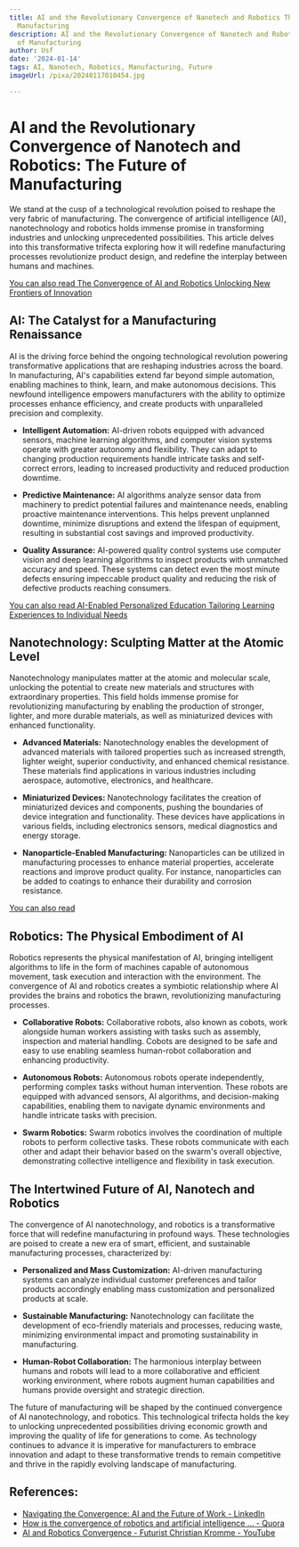 ```yaml
---
title: AI and the Revolutionary Convergence of Nanotech and Robotics The Future of
  Manufacturing
description: AI and the Revolutionary Convergence of Nanotech and Robotics The Future
  of Manufacturing
author: Usf
date: '2024-01-14'
tags: AI, Nanotech, Robotics, Manufacturing, Future
imageUrl: /pixa/20240117010454.jpg

---
```

# AI and the Revolutionary Convergence of Nanotech  and Robotics: The Future of Manufacturing

We stand at the cusp of  a technological revolution poised to reshape the very fabric of manufacturing. The convergence  of artificial intelligence (AI), nanotechnology and robotics  holds immense promise in transforming industries and unlocking unprecedented possibilities. This article delves into this transformative trifecta exploring how it will redefine manufacturing processes revolutionize product design, and redefine the interplay between humans and machines.

[You can also read The Convergence of AI and Robotics Unlocking New Frontiers of Innovation](The%20Convergence%20of%20AI%20and%20Robotics%20Unlocking%20New%20Frontiers%20of%20Innovation)


## AI: The Catalyst for  a Manufacturing Renaissance

AI is the driving force behind the ongoing technological revolution powering transformative applications that are reshaping industries across the board. In  manufacturing,  AI's capabilities extend far beyond simple automation, enabling machines  to think, learn, and make autonomous decisions. This  newfound intelligence empowers  manufacturers with the ability to optimize processes enhance efficiency, and create products with unparalleled precision and  complexity.

* **Intelligent Automation:** AI-driven  robots equipped with advanced sensors, machine learning algorithms, and computer vision systems operate with greater autonomy and flexibility. They can adapt to changing production requirements handle intricate tasks and self-correct errors, leading to  increased productivity and reduced production downtime.

* **Predictive Maintenance:** AI algorithms analyze sensor data from machinery to predict potential failures and maintenance  needs, enabling proactive maintenance interventions. This helps prevent unplanned downtime, minimize disruptions and extend the lifespan of equipment, resulting in substantial cost savings and improved productivity.

* **Quality Assurance:** AI-powered quality control systems use computer vision and deep learning algorithms to inspect products  with unmatched  accuracy and speed. These systems can detect even the most minute defects ensuring impeccable  product quality and reducing the  risk of defective products reaching consumers.

[You can also read AI-Enabled Personalized Education Tailoring Learning  Experiences to Individual Needs](AI-Enabled%20Personalized%20Education%20Tailoring%20Learning%20Experiences%20to%20Individual%20Needs)


## Nanotechnology: Sculpting Matter at the Atomic Level

Nanotechnology manipulates matter at the atomic and molecular scale, unlocking the potential to create new materials and structures with extraordinary properties. This  field holds  immense promise for revolutionizing manufacturing by enabling the  production  of stronger, lighter, and more durable materials,  as well as miniaturized devices  with  enhanced  functionality.

* **Advanced Materials:** Nanotechnology enables the development of advanced materials  with tailored properties such as increased  strength, lighter weight, superior conductivity, and enhanced chemical resistance. These materials find applications in various industries including aerospace, automotive, electronics, and healthcare.

* **Miniaturized Devices:** Nanotechnology facilitates the creation of miniaturized devices and components, pushing the boundaries of  device integration and functionality. These devices have applications in various fields, including electronics sensors, medical diagnostics and energy  storage.

* **Nanoparticle-Enabled Manufacturing:** Nanoparticles can  be utilized in manufacturing  processes to  enhance material properties, accelerate reactions and improve product quality. For instance, nanoparticles can  be added to coatings to enhance their  durability and corrosion resistance.

[You can also read ]()


## Robotics: The Physical Embodiment of AI

Robotics represents the  physical manifestation of AI, bringing  intelligent algorithms to  life  in the form of machines capable of autonomous movement, task execution and interaction with the environment. The convergence of AI and  robotics creates a symbiotic relationship where AI provides  the brains and robotics the brawn, revolutionizing manufacturing processes.

* **Collaborative Robots:** Collaborative robots, also known as cobots, work alongside human workers assisting with tasks such as assembly, inspection and material handling.  Cobots are  designed  to  be  safe and easy to use enabling seamless human-robot collaboration and enhancing  productivity.

* **Autonomous Robots:**  Autonomous robots  operate  independently, performing complex tasks without human intervention. These robots are equipped with advanced sensors, AI algorithms, and  decision-making capabilities, enabling them to navigate  dynamic environments and handle intricate tasks with precision.

* **Swarm Robotics:** Swarm  robotics involves the coordination of multiple robots to perform collective tasks. These robots communicate with each other and adapt  their behavior based on  the swarm's overall objective, demonstrating collective intelligence and flexibility  in task execution.

## The Intertwined  Future of AI, Nanotech and  Robotics

The convergence of AI nanotechnology,  and robotics is a transformative force that will  redefine manufacturing  in profound ways. These technologies are poised to create a new era of smart, efficient,  and sustainable manufacturing processes, characterized by:

* **Personalized and Mass Customization:** AI-driven manufacturing systems can  analyze individual customer preferences and tailor  products accordingly enabling mass customization and personalized products at scale.

* **Sustainable Manufacturing:** Nanotechnology can  facilitate  the development of  eco-friendly materials and processes,  reducing waste, minimizing  environmental impact and promoting sustainability in manufacturing.

* **Human-Robot Collaboration:** The harmonious interplay between humans and robots will lead to a more collaborative and efficient  working environment, where robots augment  human capabilities and  humans provide oversight and strategic direction.

The future of  manufacturing will be shaped by the  continued  convergence of AI nanotechnology, and robotics. This technological trifecta holds the key to unlocking unprecedented possibilities driving economic growth and improving the quality of life for  generations to come. As technology continues to advance it is imperative  for manufacturers to embrace  innovation  and adapt to these  transformative trends to remain competitive and thrive in the rapidly evolving landscape of manufacturing.

## References:
- [Navigating the Convergence: AI and the Future of Work - LinkedIn](https://www.linkedin.com/pulse/navigating-convergence-ai-future-work-marshall-stanton-fxdsc)
- [How is the convergence of robotics and artificial intelligence ... - Quora](https://www.quora.com/How-is-the-convergence-of-robotics-and-artificial-intelligence-shaping-the-future-of-automated-manufacturing-processes)
- [AI and Robotics Convergence - Futurist Christian Kromme - YouTube](https://www.youtube.com/watch?v=6MkPbLKWOdM)
